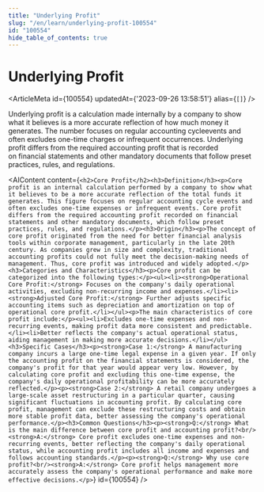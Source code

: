 ```yaml
---
title: "Underlying Profit"
slug: "/en/learn/underlying-profit-100554"
id: "100554"
hide_table_of_contents: true
---
```



# Underlying Profit

<ArticleMeta id={100554} updatedAt={'2023-09-26 13:58:51'} alias={`[]`} />
<div className='border-solid border-b border-t-0 my-4 border-[var(--ifm-color-gray-300)]' />

Underlying profit is a calculation made internally by a company to show what it believes is a more accurate reflection of how much money it generates. The number focuses on regular accounting cycleevents and often excludes one-time charges or infrequent occurrences. Underlying profit differs from the required accounting profit that is recorded on financial statements and other mandatory documents that follow preset practices, rules, and regulations.

<AIContent content={`<h2>Core Profit</h2><h3>Definition</h3><p>Core profit is an internal calculation performed by a company to show what it believes to be a more accurate reflection of the total funds it generates. This figure focuses on regular accounting cycle events and often excludes one-time expenses or infrequent events. Core profit differs from the required accounting profit recorded on financial statements and other mandatory documents, which follow preset practices, rules, and regulations.</p><h3>Origin</h3><p>The concept of core profit originated from the need for better financial analysis tools within corporate management, particularly in the late 20th century. As companies grew in size and complexity, traditional accounting profits could not fully meet the decision-making needs of management. Thus, core profit was introduced and widely adopted.</p><h3>Categories and Characteristics</h3><p>Core profit can be categorized into the following types:</p><ul><li><strong>Operational Core Profit:</strong> Focuses on the company's daily operational activities, excluding non-recurring income and expenses.</li><li><strong>Adjusted Core Profit:</strong> Further adjusts specific accounting items such as depreciation and amortization on top of operational core profit.</li></ul><p>The main characteristics of core profit include:</p><ul><li>Excludes one-time expenses and non-recurring events, making profit data more consistent and predictable.</li><li>Better reflects the company's actual operational status, aiding management in making more accurate decisions.</li></ul><h3>Specific Cases</h3><p><strong>Case 1:</strong> A manufacturing company incurs a large one-time legal expense in a given year. If only the accounting profit on the financial statements is considered, the company's profit for that year would appear very low. However, by calculating core profit and excluding this one-time expense, the company's daily operational profitability can be more accurately reflected.</p><p><strong>Case 2:</strong> A retail company undergoes a large-scale asset restructuring in a particular quarter, causing significant fluctuations in accounting profit. By calculating core profit, management can exclude these restructuring costs and obtain more stable profit data, better assessing the company's operational performance.</p><h3>Common Questions</h3><p><strong>Q:</strong> What is the main difference between core profit and accounting profit?<br/><strong>A:</strong> Core profit excludes one-time expenses and non-recurring events, better reflecting the company's daily operational status, while accounting profit includes all income and expenses and follows accounting standards.</p><p><strong>Q:</strong> Why use core profit?<br/><strong>A:</strong> Core profit helps management more accurately assess the company's operational performance and make more effective decisions.</p>`} id={100554} />
